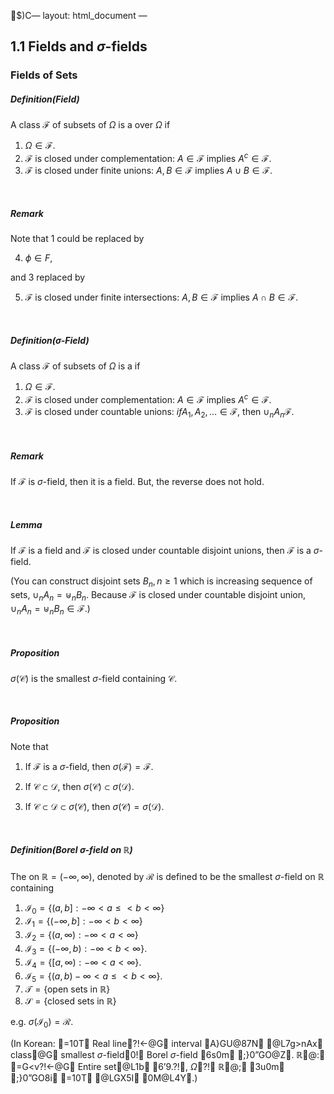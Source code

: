 $)C---
layout: html_document
---

## 1.1 Fields and $\sigma$-fields

### Fields of Sets

##### Definition(Field)

A class $\mathcal{F}$ of subsets of $\Omega$ is a \tilt{field} over $\Omega$ if

1. $\Omega \in \mathcal{F}.$
2. $\mathcal{F}$ is closed under complementation: $A \in \mathcal{F}$ implies $A^c\in \mathcal{F}$. 
3. $\mathcal{F}$ is closed under finite unions: $A,B \in \mathcal{F}$ implies $A \cup B\in \mathcal{F}$. 

&nbsp;&nbsp;

##### Remark

Note that 1 could be replaced by 

4. $\phi \in {F}$,  

and 3 replaced by

5. $\mathcal{F}$ is closed under finite intersections: $A,B \in \mathcal{F}$ implies $A \cap B\in \mathcal{F}$. 

&nbsp;&nbsp;

##### Definition($\sigma$-Field)

A class $\mathcal{F}$ of subsets of $\Omega$ is a \tilt{$\sigma$-field} if

1. $\Omega \in \mathcal{F}.$
2. $\mathcal{F}$ is closed under complementation: $A \in \mathcal{F}$ implies $A^c\in \mathcal{F}$. 
3. $\mathcal{F}$ is closed under countable unions: $if A_1,A_2, \ldots \in \mathcal{F}$, then $\cup_n A_n \mathcal{F}$. 

&nbsp;&nbsp;

##### Remark
If $\mathcal{F}$ is $\sigma$-field, then it is a field. But, the reverse does not hold.


&nbsp;&nbsp;

##### Lemma 
If $\mathcal{F}$ is a field and $\mathcal{F}$ is closed under countable disjoint unions, then $\mathcal{F}$ is a $\sigma$-field.

(You can construct disjoint sets $B_n, n\ge 1$ which is increasing sequence of sets, $\cup_n A_n = \uplus_n B_n$. Because $\mathcal{F}$ is closed under countable disjoint union, $\cup_n A_n = \uplus_n B_n \in \mathcal{F}$.)


&nbsp;&nbsp;

##### Proposition
$\sigma(\mathcal{C})$ is the smallest $\sigma$-field containing $\mathcal{C}$.


&nbsp;&nbsp;

##### Proposition

Note that

1. If $\mathcal{F}$ is a $\sigma$-field, then $\sigma(\mathcal{F})= \mathcal{F}$.

2. If $\mathcal{C} \subset \mathcal{D}$, then $\sigma(\mathcal{C})\subset \sigma(\mathcal{D})$.

2. If $\mathcal{C} \subset \mathcal{D} \subset \sigma (\mathcal{C})$, then $\sigma(\mathcal{C})= \sigma(\mathcal{D})$.


&nbsp;&nbsp;

##### Definition(Borel $\sigma$-field on $\mathbb{R}$)
The \texttt{Borel $\sigma$-field} on $\mathbb{R}=(-\infty, \infty)$, denoted by $\mathcal{R}$ is defined to be the smallest $\sigma$-field on $\mathbb{R}$ containing 

1. $\mathcal{I}_0 = \{(a,b]: -\infty<a\le<b<\infty\}$ 
2. $\mathcal{I}_1 =\{(-\infty,b]:-\infty<b<\infty\}$ 
3. $\mathcal{I}_2 =\{(a, \infty):-\infty<a<\infty\}$
4. $\mathcal{I}_3 =\{(-\infty,b):-\infty<b<\infty\}$. 
5. $\mathcal{I}_4 =\{[a,\infty):-\infty<a<\infty\}$. 
6. $\mathcal{I}_5 =\{(a,b)-\infty<a\le<b<\infty\}$. 
7. $\mathcal{T}= \{\mbox{open sets in }\mathbb{R}\}$
8. $\mathcal{S}= \{\mbox{closed sets in }\mathbb{R}\}$

e.g. $\sigma(\mathcal{I}_0)= \mathcal{R}.$

(In Korean: =10T Real line?!<-@G interval A}GU@87N @L7g>nAx class@G smallest $\sigma$-field0! Borel $\sigma$-field 6s0m ;}0"GO@Z. $\mathbb{R}$@: =G<v?!<-@G Entire set@L1b 6'9.?!, $\Omega$?! $\mathbb{R}$@; 3u0m ;}0"GO8i =10T @LGX5I 0M@L4Y.)


